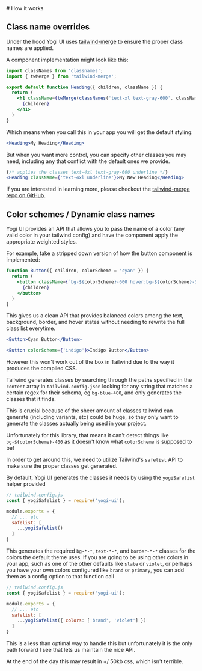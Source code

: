 <div className={'prose prose-pre:bg-inherit prose-pre:p-0 mx-auto max-w-4xl'}>
# How it works


## Class name overrides

Under the hood Yogi UI uses [tailwind-merge](https://github.com/dcastil/tailwind-merge) to ensure the proper class names are applied.

A component implementation might look like this:

```jsx
import classNames from 'classnames';
import { twMerge } from 'tailwind-merge';

export default function Heading({ children, className }) {
  return (
    <h1 className={twMerge(classNames('text-xl text-gray-600', className))}>
      {children}
    </h1>
  )
}
```

Which means when you call this in your app you will get the default styling:

```jsx
<Heading>My Heading</Heading>
```

But when you want more control, you can specify other classes you may need, including any that conflict with the default ones we provide.

```jsx
{/* applies the classes text-4xl text-gray-600 underline */}
<Heading className={'text-4xl underline'}>My New Heading</Heading>
```

If you are interested in learning more, please checkout the [tailwind-merge repo on GitHub](https://github.com/dcastil/tailwind-merge).

## Color schemes / Dynamic class names

Yogi UI provides an API that allows you to pass the name of a color (any valid color in your tailwind config) and have the component apply the appropriate weighted styles.

For example, take a stripped down version of how the button component is implemented:

```jsx
function Button({ children, colorScheme = 'cyan' }) {
  return (
    <button className={`bg-${colorScheme}-600 hover:bg-${colorScheme}-500 text-white`}>
      {children}
    </button>
  )
}
```

This gives us a clean API that provides balanced colors among the text, background, border, and hover states without needing to
rewrite the full class list everytime.

```jsx
<Button>Cyan Button</Button>

<Button colorScheme={'indigo'}>Indigo Button</Button>
```

However this won't work out of the box in Tailwind due to the way it produces the compiled CSS.

Tailwind generates classes by searching through the paths specified in the `content` array in `tailwind.config.json` looking for any string
that matches a certain regex for their schema, eg `bg-blue-400`, and only generates the classes that it finds.

This is crucial because of the sheer amount of classes tailwind can generate (including variants, etc) could be huge, so they only want
to generate the classes actually being used in your project.

Unfortunately for this library, that means it can't detect things like `bg-${colorScheme}-400` as it doesn't know what `colorScheme` is supposed to be!

In order to get around this, we need to utilize Tailwind's `safelist` API to make sure the proper classes get generated.

By default, Yogi UI generates the classes it needs by using the `yogiSafelist` helper provided

```js
// tailwind.config.js
const { yogiSafelist } = require('yogi-ui');

module.exports = {
  // ... etc
  safelist: [
    ...yogiSafelist()
  ]
}
```

This generates the required `bg-*-*`, `text-*-*`, and `border-*-*` classes for the colors the default theme uses. If you are going
to be using other colors in your app, such as one of the other defaults like `slate` or `violet`, or perhaps you have your own colors
configured like `brand` or `primary`, you can add them as a config option to that function call

```js
// tailwind.config.js
const { yogiSafelist } = require('yogi-ui');

module.exports = {
  // ... etc
  safelist: [
    ...yogiSafelist({ colors: ['brand', 'violet'] })
  ]
}
```

This is a less than optimal way to handle this but unfortunately it is the only path forward I see that lets us maintain the nice API.

At the end of the day this may result in +/ 50kb css, which isn't terrible.

</div>
